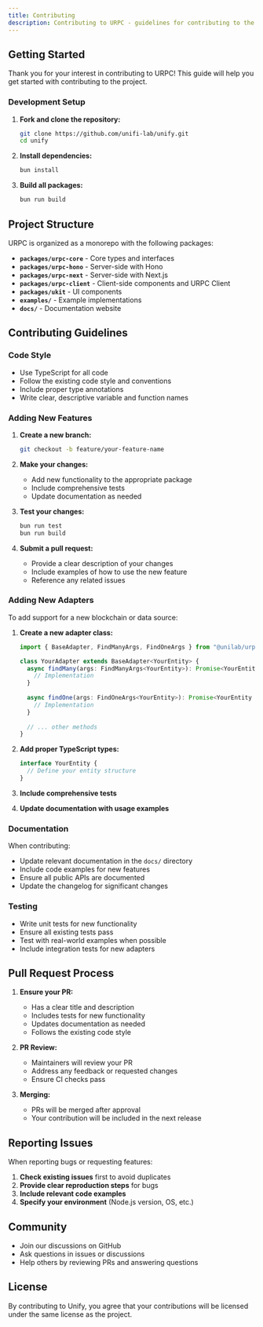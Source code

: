 ```yaml
---
title: Contributing
description: Contributing to URPC - guidelines for contributing to the framework and its packages
---
```


## Getting Started

Thank you for your interest in contributing to URPC! This guide will help you get started with contributing to the project.

### Development Setup

1. **Fork and clone the repository:**
   ```bash
   git clone https://github.com/unifi-lab/unify.git
   cd unify
   ```

2. **Install dependencies:**
   ```bash
   bun install
   ```

3. **Build all packages:**
   ```bash
   bun run build
   ```

## Project Structure

URPC is organized as a monorepo with the following packages:

- **`packages/urpc-core`** - Core types and interfaces
- **`packages/urpc-hono`** - Server-side with Hono
- **`packages/urpc-next`** - Server-side with Next.js
- **`packages/urpc-client`** - Client-side components and URPC Client
- **`packages/ukit`** - UI components
- **`examples/`** - Example implementations
- **`docs/`** - Documentation website

## Contributing Guidelines

### Code Style

- Use TypeScript for all code
- Follow the existing code style and conventions
- Include proper type annotations
- Write clear, descriptive variable and function names

### Adding New Features

1. **Create a new branch:**
   ```bash
   git checkout -b feature/your-feature-name
   ```

2. **Make your changes:**
   - Add new functionality to the appropriate package
   - Include comprehensive tests
   - Update documentation as needed

3. **Test your changes:**
   ```bash
   bun run test
   bun run build
   ```

4. **Submit a pull request:**
   - Provide a clear description of your changes
   - Include examples of how to use the new feature
   - Reference any related issues

### Adding New Adapters

To add support for a new blockchain or data source:

1. **Create a new adapter class:**
   ```typescript
   import { BaseAdapter, FindManyArgs, FindOneArgs } from "@unilab/urpc-core";

   class YourAdapter extends BaseAdapter<YourEntity> {
     async findMany(args: FindManyArgs<YourEntity>): Promise<YourEntity[]> {
       // Implementation
     }
     
     async findOne(args: FindOneArgs<YourEntity>): Promise<YourEntity | null> {
       // Implementation
     }
     
     // ... other methods
   }
   ```

2. **Add proper TypeScript types:**
   ```typescript
   interface YourEntity {
     // Define your entity structure
   }
   ```

3. **Include comprehensive tests**
4. **Update documentation with usage examples**

### Documentation

When contributing:

- Update relevant documentation in the `docs/` directory
- Include code examples for new features
- Ensure all public APIs are documented
- Update the changelog for significant changes

### Testing

- Write unit tests for new functionality
- Ensure all existing tests pass
- Test with real-world examples when possible
- Include integration tests for new adapters

## Pull Request Process

1. **Ensure your PR:**
   - Has a clear title and description
   - Includes tests for new functionality
   - Updates documentation as needed
   - Follows the existing code style

2. **PR Review:**
   - Maintainers will review your PR
   - Address any feedback or requested changes
   - Ensure CI checks pass

3. **Merging:**
   - PRs will be merged after approval
   - Your contribution will be included in the next release

## Reporting Issues

When reporting bugs or requesting features:

1. **Check existing issues** first to avoid duplicates
2. **Provide clear reproduction steps** for bugs
3. **Include relevant code examples**
4. **Specify your environment** (Node.js version, OS, etc.)

## Community

- Join our discussions on GitHub
- Ask questions in issues or discussions
- Help others by reviewing PRs and answering questions

## License

By contributing to Unify, you agree that your contributions will be licensed under the same license as the project.
